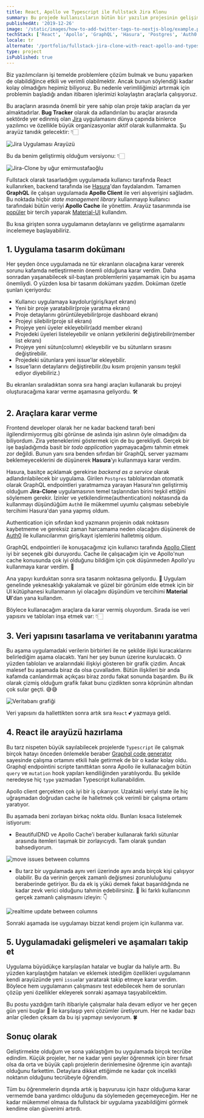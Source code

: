 ```yaml
---
title: React, Apollo ve Typescript ile Fullstack Jira Klonu
summary: Bu projede kullanıcıların bütün bir yazılım projesinin gelişimini takip edebilecekleri sektörde sıklıkla kullanılan Jira uygulamasının bir klonu oluşturulmaya çalışılmıştır. Farklı kullanıcı katmanları ve bu kullanıcıların sahip olduğu erişim düzeyleri sayesinde çalışma ekibine güvenle yeni üyeler eklenebilmektedir. Bunların dışında birçok özelliğe sahip uygulamayı hemen inceleyin.
publishedAt: '2019-12-26'
image: '/static/images/how-to-add-twitter-tags-to-nextjs-blog/example.png'
techStack: ['React', 'Apollo', 'GraphQL', 'Hasura', 'Postgres', 'Auth0', 'Material-UI']
locale: tr
alternate: '/portfolio/fullstack-jira-clone-with-react-apollo-and-typescript'
type: project
isPublished: true
---
```


Biz yazılımcıların işi temelde problemlere çözüm bulmak ve bunu yaparken de olabildiğince etkili ve verimli olabilmektir. Ancak bunun söylendiği kadar kolay olmadığını hepimiz biliyoruz. Bu nedenle verimliliğimizi artırmak için problemin başladığı andan itibaren işlerimizi kolaylaştırı araçlarla çalışıyoruz.

Bu araçların arasında önemli bir yere sahip olan proje takip araçları da yer almaktadırlar. **Bug Tracker** olarak da adlandırılan bu araçlar arasında sektörde yer edinmiş olan [Jira](https://www.atlassian.com/software/jira) uygulamasını dünya çapında binlerce yazılımcı ve özellikle büyük organizasyonlar aktif olarak kullanmakta. Şu arayüz tanıdık gelecektir: 👇🏻

![Jira Uygulaması Arayüzü](./real-jira.png)

Bu da benim geliştirmiş olduğum versiyonu: 👇🏻

![Jira-Clone by uğur emirmustafaoğlu](./my-version-jira.png)

Fullstack olarak tasarladığım uygulamada kullanıcı tarafında React kullanırken, backend tarafında ise [Hasura](https://hasura.io/)'dan faydalandım. Tamamen **GraphQL** ile çalışan uygulamada **Apollo Client** ile veri alışverişini sağladım. Bu noktada hiçbir _state management library_ kullanmayıp kullanıcı tarafındaki bütün veriyi **Apollo Cache** ile yönettim. Arayüz tasarımında ise [popüler](https://hackernoon.com/5-most-popular-react-ui-component-libraries-5sx3t9c) bir tercih yaparak [Material-UI](https://material-ui.com/) kullandım.

Bu kısa girişten sonra uygulamanın detaylarını ve geliştirme aşamalarını incelemeye başlayabiliriz.

## 1. Uygulama tasarım dokümanı

Her şeyden önce uygulamada ne tür ekranların olacağına karar vererek sorunu kafamda netleştirmenin önemli olduğuna karar verdim. Daha sonradan yaşanabilecek sil-baştan problemlerini yaşamamak için bu aşama önemliydi. O yüzden kısa bir tasarım dokümanı yazdım. Doküman özetle şunları içeriyordu:

- Kullanıcı uygulamaya kaydolur(giriş/kayıt ekranı)
- Yeni bir proje yaratabilir(proje yaratma ekranı)
- Proje detaylarını görüntüleyebilir(proje dashboard ekranı)
- Projeyi silebilir(proje sil ekranı)
- Projeye yeni üyeler ekleyebilir(add member ekranı)
- Projedeki üyeleri listeleyebilir ve onların yetkilerini değiştirebilir(member list ekranı)
- Projeye yeni sütun(column) ekleyebilir ve bu sütunların sırasını değiştirebilir.
- Projedeki sütunlara yeni issue'lar ekleyebilir.
- Issue'ların detaylarını değiştirebilir.(bu kısım projenin yarısını teşkil ediyor diyebiliriz.)

Bu ekranları sıraladıktan sonra sıra hangi araçları kullanarak bu projeyi oluşturacağıma karar verme aşamasına geliyordu. 🛠

## 2. Araçlara karar verme

Frontend developer olarak her ne kadar backend tarafı beni ilgilendirmiyormuş gibi görünse de aslında işin aslının öyle olmadığını da biliyordum. Zira yeteneklerimi göstermek için de bu gerekliydi. Gerçek bir işe başladığımda basit bir _todo application_ yapmayacağımı tahmin etmek zor değildi. Bunun yanı sıra benden sıfırdan bir GraphQL server yazmamı beklemeyeceklerini de düşünerek **Hasura**'yı kullanmaya karar verdim.

Hasura, basitçe açıklamak gerekirse _backend as a service_ olarak adlandırılabilecek bir uygulama. Girilen `Postgres` tablolarından otomatik olarak GraphQL endpointleri yaratmamıza yarayan Hasura'nın geliştirmiş olduğum **Jira-Clone** uygulamasının temel taşlarından birini teşkil ettiğini söylemem gerekir. İzinler ve yetkilendirme(authentication) noktasında da kullanmayı düşündüğüm `Auth0` ile mükemmel uyumlu çalışması sebebiyle tercihimi Hasura'dan yana yapmış oldum.

Authentication için sıfırdan kod yazmanın projenin odak noktasını kaybetmeme ve gereksiz zaman harcamama neden olacağını düşünerek de [Auth0](https://auth0.com/) ile kullanıcılarımın giriş/kayıt işlemlerini halletmiş oldum.

GraphQL endpointleri ile konuşacağımız için kullanıcı tarafında [Apollo Client](https://www.apollographql.com/docs/react/) iyi bir seçenek gibi duruyordu. Cache ile çalışacağım için ve Apollo'nun cache konusunda çok iyi olduğunu bildiğim için çok düşünmeden Apollo'yu kullanmaya karar verdim. 🧠

Ana yapıyı kurduktan sonra sıra tasarım noktasına geliyordu. 🌈 Uygulam genelinde yeknesaklığı yakalamak ve güzel bir görünüm elde etmek için bir UI kütüphanesi kullanmanın iyi olacağını düşündüm ve tercihimi **Material UI**'dan yana kullandım.

Böylece kullanacağım araçlara da karar vermiş oluyordum. Sırada ise veri yapısını ve tabloları inşa etmek var: 👇🏻

## 3. Veri yapısını tasarlama ve veritabanını yaratma

Bu aşama uygulamadaki verilerin birbirleri ile ne şekilde ilişki kuracaklarını belirlediğim aşama olacaktı. Yani her şey bunun üzerine kurulacaktı. O yüzden tabloları ve aralarındaki ilişkiyi gösteren bir grafik çizdim. Ancak malesef bu aşamada biraz da olsa çuvalladım. Bütün ilişkileri bir anda kafamda canlandırmak açıkçası biraz zordu fakat sonunda başardım. Bu ilk olarak çizmiş olduğum grafik fakat bunu çizdikten sonra köprünün altından çok sular geçti. 😅😅

![Veritabanı grafiği](./draw.png)

Veri yapısını da hallettikten sonra artık sıra `React` 💕 yazmaya geldi.

## 4. React ile arayüzü hazırlama

Bu tarz nispeten büyük sayılabilecek projelerde `Typescript` ile çalışmak birçok hatayı önceden önlemekle beraber [Graphql code generator](https://www.graphql-code-generator.com/) sayesinde çalışma ortamını etkili hale getirmek de bir o kadar kolay oldu. Graphql endpointini scripte tanıttıktan sonra Apollo ile kullanacağım bütün `query` ve `mutation` hook yapıları kendiliğinden yaratılıyordu. Bu şekilde neredeyse hiç `type` yazmadan Typescript kullanabildim.

Apollo client gerçekten çok iyi bir iş çıkarıyor. Uzaktaki veriyi state ile hiç uğraşmadan doğrudan cache ile halletmek çok verimli bir çalışma ortamı yaratıyor.

Bu aşamada beni zorlayan birkaç nokta oldu. Bunları kısaca listelemek istiyorum:

- BeautifulDND ve Apollo Cache'i beraber kullanarak farklı sütunlar arasında itemleri taşımak bir zorlayıcıydı. Tam olarak şundan bahsediyorum.

![move issues between columns](./move-between-columns.gif)

- Bu tarz bir uygulamada aynı veri üzerinde aynı anda birçok kişi çalışıyor olabilir. Bu da verinin gerçek zamanlı değişmesi zorunluluğunu beraberinde getiriyor. Bu da ek iş yükü demek fakat başarıldığında ne kadar zevk verici olduğunu tahmin edebilirsiniz. 🥰
  İki farklı kullanıcının gerçek zamanlı çalışmasını izleyin: 👇

![realtime update between columns](./realtime.gif)

Sonraki aşamada ise uygulamayı bizzat kendi projem için kullanma var.

## 5. Uygulamadaki gelişmeleri ve aşamaları takip et

Uygulama büyüdükçe karşılaşılan hatalar ve buglar da haliyle arttı. Bu yüzden karşılaştığım hataları ve eklemek istediğim özellikleri uygulamanın kendi arayüzünde yeni `issue`lar yaratarak takip etmeye karar verdim. Böylece hem uygulamanın çalışmasını test edebilecek hem de sorunları çözüp yeni özellikler ekleyerek sonraki aşamaya taşıyabilcektim.

Bu postu yazdığım tarih itibariyle çalışmalar hala devam ediyor ve her geçen gün yeni buglar 🐛 ile karşılaşıp yeni çözümler üretiyorum. Her ne kadar bazı anlar çileden çıksam da bu işi yapmayı seviyorum. 🍀

## Sonuç olarak

Geliştirmekte olduğum ve sona yaklaştığım bu uygulamada birçok tecrübe edindim. Küçük projeler, her ne kadar yeni şeyler öğrenmek için birer fırsat olsa da orta ve büyük çaplı projelerin derinlemesine öğrenme için avantajlı olduğunu farkettim. Detaylara dikkat ettiğimde ne kadar çok incelikli noktanın olduğunu tecrübeyle öğrendim.

Tüm bu öğrenmelerin dışında artık iş başvurusu için hazır olduğuma karar vermemde bana yardımcı olduğunu da söylemeden geçemeyeceğim. Her ne kadar mükemmel olmasa da fullstack bir uygulama yazabildiğimi görmek kendime olan güvenimi artırdı.
